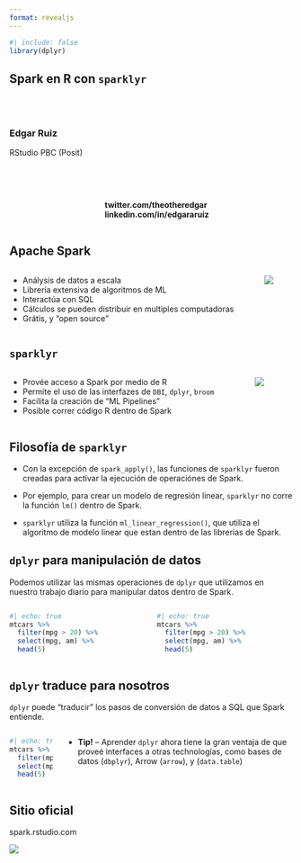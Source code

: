 ```yaml
---
format: revealjs
---
```


```r
#| include: false
library(dplyr)
```


## Spark en R con `sparklyr`

<br><br>

### Edgar Ruiz

RStudio PBC (Posit)

<br><br>

::: columns
::: column
:::

::: column
**twitter.com/theotheredgar** <br> **linkedin.com/in/edgararuiz** <br>
:::
:::

## Apache Spark

::: columns

::: column
::: {.incremental}
-   Análysis de datos a escala
-   Librería extensiva de algoritmos de ML
-   Interactúa con SQL
-   Cálculos se pueden distribuir en multiples computadoras
-   Grátis, y "open source"
:::
:::

::: column
![](imagenes/spark.svg)
:::
:::

## `sparklyr`

::: columns

::: column
::: {.incremental}
-   Provée acceso a Spark por medio de R
-   Permite el uso de las interfazes de `DBI`, `dplyr`, `broom`
-   Facilita la creación de "ML Pipelines"
-   Posible correr código R dentro de Spark
:::
:::


::: column
![](imagenes/sparklyr.png)
:::
:::

## Filosofía de `sparklyr`


:::{.incremental}
- Con la excepción de `spark_apply()`, las funciones de `sparklyr` fueron creadas
para activar la ejecución de operaciónes de Spark. 

- Por ejemplo, para crear un modelo de regresión linear, `sparklyr` no corre la 
función `lm()` dentro de Spark. 

- `sparklyr` utiliza la función `ml_linear_regression()`,
que utiliza el algoritmo de modelo linear que estan dentro de las librerias
de Spark.
:::
## `dplyr` para manipulación de datos

Podemos utilizar las mismas operaciones de `dplyr` que utilizamos en nuestro
trabajo diario para manipular datos dentro de Spark.

:::: {.columns}
::: {.column}
```r
#| echo: true
mtcars %>% 
  filter(mpg > 20) %>% 
  select(mpg, am) %>% 
  head(5)
```
:::

::: {.column}
```r
#| echo: true
mtcars %>% 
  filter(mpg > 20) %>% 
  select(mpg, am) %>% 
  head(5)
```
:::
::::

## `dplyr` traduce para nosotros

`dplyr` puede "traducir" los pasos de conversión de datos a SQL que Spark entiende.

:::{.incremental}
:::: {.columns}
::: {.column width="40%"}
```r
#| echo: true
mtcars %>% 
  filter(mpg > 20) %>% 
  select(mpg, am) %>% 
  head(5)
```
:::

::: {.column}
- **Tip!** -- Aprender `dplyr` ahora tiene la gran ventaja de que proveé interfaces a otras technologías, como bases de datos (`dbplyr`), Arrow (`arrow`), y (`data.table`)
:::
::::
:::

## Sitio oficial

spark.rstudio.com

![](imagenes/sitio.png)






